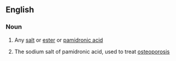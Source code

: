 ==English==

===Noun===
{{en-noun}}

# {{context|chemistry}} Any [[salt]] or [[ester]] or [[pamidronic acid]]
# {{context|medicine}} The sodium salt of pamidronic acid, used to treat [[osteoporosis]]